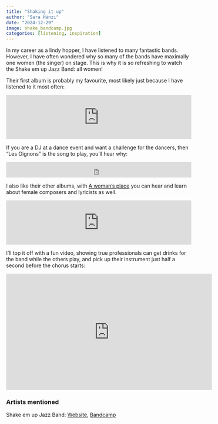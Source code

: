 ```yaml
---
title: "Shaking it up"
author: "Sara Hänzi"
date: "2024-12-29"
image: shake_bandcamp.jpg
categories: [listening, inspiration]
---
```


In my career as a lindy hopper, I have listened to many fantastic bands. However, I have often wondered why so many of the bands have maximally one women (the singer) on stage. This is why it is so refreshing to watch the Shake em up Jazz Band: all women! 

Their first album is probably my favourite, most likely just because I have listened to it most often:

<iframe style="border: 0; width: 100%; height: 120px;" src="https://bandcamp.com/EmbeddedPlayer/album=2525634024/size=large/bgcol=ffffff/linkcol=0687f5/tracklist=false/artwork=small/transparent=true/" seamless><a href="https://shakeemup.bandcamp.com/album/le-donne-mangiano-zucchero">le Donne Mangiano Zucchero by Shake Em Up Jazz Band</a></iframe>

If you are a DJ at a dance event and want a challenge for the dancers, then "Les Oignons" is the song to play, you'll hear why:

<iframe style="border: 0; width: 100%; height: 42px;" src="https://bandcamp.com/EmbeddedPlayer/album=2525634024/size=small/bgcol=ffffff/linkcol=0687f5/track=903181847/transparent=true/" seamless><a href="https://shakeemup.bandcamp.com/album/le-donne-mangiano-zucchero">le Donne Mangiano Zucchero by Shake Em Up Jazz Band</a></iframe>

I also like their other albums, with [A woman's place](https://shakeemup.bandcamp.com/album/a-womans-place) you can hear and learn about female composers and lyricists as well.

<iframe style="border: 0; width: 100%; height: 120px;" src="https://bandcamp.com/EmbeddedPlayer/album=3343179043/size=large/bgcol=ffffff/linkcol=0687f5/tracklist=false/artwork=small/transparent=true/" seamless><a href="https://shakeemup.bandcamp.com/album/a-womans-place">A Woman&#39;s Place by Shake Em Up Jazz Band</a></iframe>

I'll top it off with a fun video, showing true professionals can get drinks for the band while the others play, and pick up their instrument just half a second before the chorus starts:

<iframe width="560" height="315" src="https://www.youtube.com/embed/0todGFt2u44?si=_UE4ajZkk8ltAWwN" title="YouTube video player" frameborder="0" allow="accelerometer; autoplay; clipboard-write; encrypted-media; gyroscope; picture-in-picture; web-share" referrerpolicy="strict-origin-when-cross-origin" allowfullscreen></iframe>

### Artists mentioned

Shake em up Jazz Band: [Website](https://www.shakeemupjazzband.com/), [Bandcamp](https://shakeemup.bandcamp.com/)